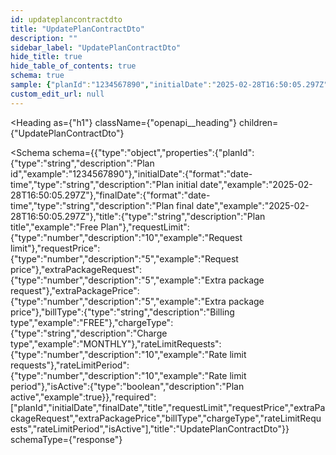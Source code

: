 ```yaml
---
id: updateplancontractdto
title: "UpdatePlanContractDto"
description: ""
sidebar_label: "UpdatePlanContractDto"
hide_title: true
hide_table_of_contents: true
schema: true
sample: {"planId":"1234567890","initialDate":"2025-02-28T16:50:05.297Z","finalDate":"2025-02-28T16:50:05.297Z","title":"Free Plan","requestLimit":"Request limit","requestPrice":"Request price","extraPackageRequest":"Extra package request","extraPackagePrice":"Extra package price","billType":"FREE","chargeType":"MONTHLY","rateLimitRequests":"Rate limit requests","rateLimitPeriod":"Rate limit period","isActive":true}
custom_edit_url: null
---
```



<Heading
  as={"h1"}
  className={"openapi__heading"}
  children={"UpdatePlanContractDto"}
>
</Heading>





<Schema
  schema={{"type":"object","properties":{"planId":{"type":"string","description":"Plan id","example":"1234567890"},"initialDate":{"format":"date-time","type":"string","description":"Plan initial date","example":"2025-02-28T16:50:05.297Z"},"finalDate":{"format":"date-time","type":"string","description":"Plan final date","example":"2025-02-28T16:50:05.297Z"},"title":{"type":"string","description":"Plan title","example":"Free Plan"},"requestLimit":{"type":"number","description":"10","example":"Request limit"},"requestPrice":{"type":"number","description":"5","example":"Request price"},"extraPackageRequest":{"type":"number","description":"5","example":"Extra package request"},"extraPackagePrice":{"type":"number","description":"5","example":"Extra package price"},"billType":{"type":"string","description":"Billing type","example":"FREE"},"chargeType":{"type":"string","description":"Charge type","example":"MONTHLY"},"rateLimitRequests":{"type":"number","description":"10","example":"Rate limit requests"},"rateLimitPeriod":{"type":"number","description":"10","example":"Rate limit period"},"isActive":{"type":"boolean","description":"Plan active","example":true}},"required":["planId","initialDate","finalDate","title","requestLimit","requestPrice","extraPackageRequest","extraPackagePrice","billType","chargeType","rateLimitRequests","rateLimitPeriod","isActive"],"title":"UpdatePlanContractDto"}}
  schemaType={"response"}
>
  
</Schema>
            